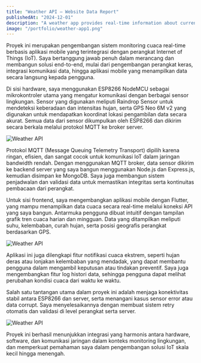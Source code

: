 ```yaml
---
title: "Weather API – Website Data Report"
publishedAt: "2024-12-01"
description: "A weather app provides real-time information about current weather conditions, forecasts, and severe weather alerts."
image: "/portfolio/weather-app1.png"
---
```


Proyek ini merupakan pengembangan sistem monitoring cuaca real-time berbasis aplikasi mobile yang terintegrasi dengan perangkat Internet of Things (IoT). Saya bertanggung jawab penuh dalam merancang dan membangun solusi end-to-end, mulai dari pengembangan perangkat keras, integrasi komunikasi data, hingga aplikasi mobile yang menampilkan data secara langsung kepada pengguna.

Di sisi hardware, saya menggunakan ESP8266 NodeMCU sebagai mikrokontroler utama yang mengatur komunikasi dengan berbagai sensor lingkungan. Sensor yang digunakan meliputi Raindrop Sensor untuk mendeteksi keberadaan dan intensitas hujan, serta GPS Neo 6M v2 yang digunakan untuk mendapatkan koordinat lokasi pengambilan data secara akurat. Semua data dari sensor dikumpulkan oleh ESP8266 dan dikirim secara berkala melalui protokol MQTT ke broker server.

![Weather API](/portfolio/weather-app1.png "Weather API")

Protokol MQTT (Message Queuing Telemetry Transport) dipilih karena ringan, efisien, dan sangat cocok untuk komunikasi IoT dalam jaringan bandwidth rendah. Dengan menggunakan MQTT broker, data sensor dikirim ke backend server yang saya bangun menggunakan Node.js dan Express.js, kemudian disimpan ke MongoDB. Saya juga membangun sistem penjadwalan dan validasi data untuk memastikan integritas serta kontinuitas pembacaan dari perangkat.

Untuk sisi frontend, saya mengembangkan aplikasi mobile dengan Flutter, yang mampu menampilkan data cuaca secara real-time melalui koneksi API yang saya bangun. Antarmuka pengguna dibuat intuitif dengan tampilan grafik tren cuaca harian dan mingguan. Data yang ditampilkan meliputi suhu, kelembaban, curah hujan, serta posisi geografis perangkat berdasarkan GPS.

![Weather API](/portfolio/weather-app2.png "Weather API")

Aplikasi ini juga dilengkapi fitur notifikasi cuaca ekstrem, seperti hujan deras atau lonjakan kelembaban yang mendadak, yang dapat membantu pengguna dalam mengambil keputusan atau tindakan preventif. Saya juga mengembangkan fitur log histori data, sehingga pengguna dapat melihat perubahan kondisi cuaca dari waktu ke waktu.

Salah satu tantangan utama dalam proyek ini adalah menjaga konektivitas stabil antara ESP8266 dan server, serta menangani kasus sensor error atau data corrupt. Saya menyelesaikannya dengan membuat sistem retry otomatis dan validasi di level perangkat serta server.

![Weather API](/portfolio/iot.png "Weather API")

Proyek ini berhasil menunjukkan integrasi yang harmonis antara hardware, software, dan komunikasi jaringan dalam konteks monitoring lingkungan, dan memperkuat pemahaman saya dalam pengembangan solusi IoT skala kecil hingga menengah.
